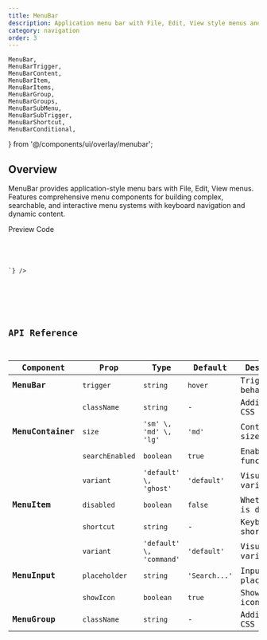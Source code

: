 ```yaml
---
title: MenuBar
description: Application menu bar with File, Edit, View style menus and comprehensive menu components
category: navigation
order: 3
---
```


    MenuBar,
    MenuBarTrigger,
    MenuBarContent,
    MenuBarItem,
    MenuBarItems,
    MenuBarGroup,
    MenuBarGroups,
    MenuBarSubMenu,
    MenuBarSubTrigger,
    MenuBarShortcut,
    MenuBarConditional,
} from '@/components/ui/overlay/menubar';

## Overview

MenuBar provides application-style menu bars with File, Edit, View menus. Features comprehensive menu components for building complex, searchable, and interactive menu systems with keyboard navigation and dynamic content.

<Tabs defaultValue="preview" class="h-auto">
    <TabsList variant="pills" slot="list">
        <TabsTrigger value="preview" variant="pills">Preview</TabsTrigger>
        <TabsTrigger value="code" variant="pills">Code</TabsTrigger>
    </TabsList>
    <TabsContent value="preview" preview class="flex flex-col justify-center items-center space-y-8">
        <div
            x-data="{
                menuBarData: [
                    {
                        name: 'File',
                        groups: [
                            {
                                items: [
                                    { text: 'New File', shortcut: 'Ctrl+N' },
                                    { text: 'Open File', shortcut: 'Ctrl+O' },
                                    { text: 'Save File', shortcut: 'Ctrl+S' }
                                ]
                            },
                            {
                                items: [
                                    { 
                                        text: 'Recent Files', 
                                        submenu: [
                                            { text: 'project.astro' },
                                            { text: 'config.ts' },
                                            { text: 'README.md' }
                                        ]
                                    },
                                    { 
                                        text: 'Export', 
                                        submenu: [
                                            { text: 'PDF' },
                                            { text: 'HTML' },
                                            { text: 'Markdown' }
                                        ]
                                    }
                                ]
                            },
                            {
                                items: [
                                    { text: 'Exit', shortcut: 'Alt+F4', variant: 'destructive' }
                                ]
                            }
                        ]
                    },
                    {
                        name: 'Edit',
                        groups: [
                            {
                                items: [
                                    { text: 'Undo', shortcut: 'Ctrl+Z' },
                                    { text: 'Redo', shortcut: 'Ctrl+Y' }
                                ]
                            },
                            {
                                items: [
                                    { text: 'Cut', shortcut: 'Ctrl+X' },
                                    { text: 'Copy', shortcut: 'Ctrl+C' },
                                    { text: 'Paste', shortcut: 'Ctrl+V' }
                                ]
                            },
                            {
                                items: [
                                    { text: 'Find', shortcut: 'Ctrl+F' },
                                    { text: 'Replace', shortcut: 'Ctrl+H' }
                                ]
                            }
                        ]
                    },
                    {
                        name: 'View',
                        groups: [
                            {
                                items: [
                                    { text: 'Zoom In', shortcut: 'Ctrl++' },
                                    { text: 'Zoom Out', shortcut: 'Ctrl+-' },
                                    { text: 'Reset Zoom', shortcut: 'Ctrl+0' }
                                ]
                            },
                            {
                                items: [
                                    { text: 'Toggle Sidebar', shortcut: 'Ctrl+B' },
                                    { text: 'Toggle Terminal', shortcut: 'Ctrl+`' }
                                ]
                            }
                        ]
                    },
                    {
                        name: 'Help',
                        groups: [
                            {
                                items: [
                                    { text: 'Documentation', shortcut: 'F1' },
                                    { text: 'Keyboard Shortcuts', shortcut: 'Ctrl+/' }
                                ]
                            },
                            {
                                items: [
                                    { text: 'About' }
                                ]
                            }
                        ]
                    }
                ]
            }"
            class="flex justify-center items-center space-x-1 bg-background border-b pb-2 gap-2 w-60"
        >
            <template x-for="menu in menuBarData" x-key="menu.name">
                <MenuBar>
                    <MenuBarTrigger>
                        <span x-text="menu.name"></span>
                    </MenuBarTrigger>
                    <MenuBarContent role="menu">
                        <MenuBarGroups
                            x-for="(group, groupIndex) in menu.groups"
                            x-key="groupIndex"
                            divider
                        >
                            <MenuBarConditional
                                x-for="item in group.items"
                                x-key="item.text"
                                condition="!item.submenu"
                            >
                                <MenuBarItem
                                    slot="true"
                                    x-text="item.text"
                                    x-bind:variant="item.variant || 'default'"
                                >
                                    <MenuBarShortcut x-text="item.shortcut" />
                                </MenuBarItem>
                                <MenuBarSubMenu slot="false">
                                    <MenuBarSubTrigger x-text="item.text" />
                                    <MenuBarItems
                                        slot="submenu"
                                        x-for="subitem in item.submenu"
                                        x-key="subitem.text"
                                        x-text="subitem.text"
                                    />
                                </MenuBarSubMenu>
                            </MenuBarConditional>
                        </MenuBarGroups>
                    </MenuBarContent>
                </MenuBar>
            </template>
        </div>
    </TabsContent>
    <TabsContent value="code">
        <Code
            language="astro"
            code={`---
    MenuBar,
    MenuBarTrigger,
    MenuBarContent,
    MenuBarItem,
    MenuBarItems,
    MenuBarGroup,
    MenuBarGroups,
    MenuBarSubMenu,
    MenuBarSubTrigger,
    MenuBarShortcut,
    MenuBarConditional,
} from '@/components/ui/overlay/menubar';
---

<div
    x-data="{
                menuBarData: [
                    {
                        name: 'File',
                        groups: [
                            {
                                items: [
                                    { text: 'New File', shortcut: 'Ctrl+N' },
                                    { text: 'Open File', shortcut: 'Ctrl+O' },
                                    { text: 'Save File', shortcut: 'Ctrl+S' }
                                ]
                            },
                            {
                                items: [
                                    { 
                                        text: 'Recent Files', 
                                        submenu: [
                                            { text: 'project.astro' },
                                            { text: 'config.ts' },
                                            { text: 'README.md' }
                                        ]
                                    },
                                    { 
                                        text: 'Export', 
                                        submenu: [
                                            { text: 'PDF' },
                                            { text: 'HTML' },
                                            { text: 'Markdown' }
                                        ]
                                    }
                                ]
                            },
                            {
                                items: [
                                    { text: 'Exit', shortcut: 'Alt+F4', variant: 'destructive' }
                                ]
                            }
                        ]
                    },
                    {
                        name: 'Edit',
                        groups: [
                            {
                                items: [
                                    { text: 'Undo', shortcut: 'Ctrl+Z' },
                                    { text: 'Redo', shortcut: 'Ctrl+Y' }
                                ]
                            },
                            {
                                items: [
                                    { text: 'Cut', shortcut: 'Ctrl+X' },
                                    { text: 'Copy', shortcut: 'Ctrl+C' },
                                    { text: 'Paste', shortcut: 'Ctrl+V' }
                                ]
                            },
                            {
                                items: [
                                    { text: 'Find', shortcut: 'Ctrl+F' },
                                    { text: 'Replace', shortcut: 'Ctrl+H' }
                                ]
                            }
                        ]
                    },
                    {
                        name: 'View',
                        groups: [
                            {
                                items: [
                                    { text: 'Zoom In', shortcut: 'Ctrl++' },
                                    { text: 'Zoom Out', shortcut: 'Ctrl+-' },
                                    { text: 'Reset Zoom', shortcut: 'Ctrl+0' }
                                ]
                            },
                            {
                                items: [
                                    { text: 'Toggle Sidebar', shortcut: 'Ctrl+B' },
                                    { text: 'Toggle Terminal', shortcut: 'Ctrl+\`' }
                                ]
                            }
                        ]
                    },
                    {
                        name: 'Help',
                        groups: [
                            {
                                items: [
                                    { text: 'Documentation', shortcut: 'F1' },
                                    { text: 'Keyboard Shortcuts', shortcut: 'Ctrl+/' }
                                ]
                            },
                            {
                                items: [
                                    { text: 'About' }
                                ]
                            }
                        ]
                    }
                ]
            }"
    class="flex justify-center items-center space-x-1 bg-background border-b pb-2 gap-2 w-60"
>
    <template x-for="menu in menuBarData" x-key="menu.name">
        <MenuBar>
            <MenuBarTrigger>
                <span x-text="menu.name"></span>
            </MenuBarTrigger>
            <MenuBarContent role="menu">
                <MenuBarGroups
                    x-for="(group, groupIndex) in menu.groups"
                    x-key="groupIndex"
                    divider
                >
                    <MenuBarConditional
                        x-for="item in group.items"
                        x-key="item.text"
                        condition="!item.submenu"
                    >
                        <MenuBarItem
                            slot="true"
                            x-text="item.text"
                            x-bind:variant="item.variant || 'default'"
                        >
                            <MenuBarShortcut x-text="item.shortcut" />
                        </MenuBarItem>
                        <MenuBarSubMenu slot="false">
                            <MenuBarSubTrigger x-text="item.text" />
                            <MenuBarItems
                                slot="submenu"
                                x-for="subitem in item.submenu"
                                x-key="subitem.text"
                                x-text="subitem.text"
                            />
                        </MenuBarSubMenu>
                    </MenuBarConditional>
                </MenuBarGroups>
            </MenuBarContent>
        </MenuBar>
    </template>
</div>

`}
/>

</TabsContent>

</Tabs>

## API Reference

| Component         | Prop            | Type                     | Default       | Description                 |
| ----------------- | --------------- | ------------------------ | ------------- | --------------------------- |
| **MenuBar**       | `trigger`       | `string`                 | `hover`       | Trigger behavior            |
|                   | `className`     | `string`                 | -             | Additional CSS classes      |
| **MenuContainer** | `size`          | `'sm' \, 'md' \, 'lg'`   | `'md'`        | Container size              |
|                   | `searchEnabled` | `boolean`                | `true`        | Enable search functionality |
|                   | `variant`       | `'default' \, 'ghost'`   | `'default'`   | Visual style variant        |
| **MenuItem**      | `disabled`      | `boolean`                | `false`       | Whether item is disabled    |
|                   | `shortcut`      | `string`                 | -             | Keyboard shortcut           |
|                   | `variant`       | `'default' \, 'command'` | `'default'`   | Visual style variant        |
| **MenuInput**     | `placeholder`   | `string`                 | `'Search...'` | Input placeholder           |
|                   | `showIcon`      | `boolean`                | `true`        | Show search icon            |
| **MenuGroup**     | `className`     | `string`                 | -             | Additional CSS classes      |
